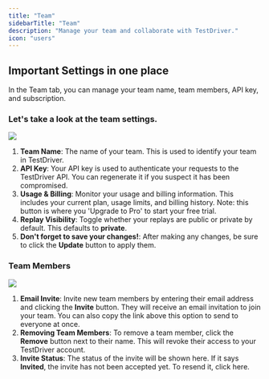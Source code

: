 ```yaml
---
title: "Team"
sidebarTitle: "Team"
description: "Manage your team and collaborate with TestDriver."
icon: "users"
---
```


## Important Settings in one place
In the Team tab, you can manage your team name, team members, API key, and subscription.

### Let's take a look at the team settings.
<Frame caption="Team Settings">
  <img src="/images/content/account/teampage.png" />
</Frame>

1. **Team Name**: The name of your team. This is used to identify your team in TestDriver.
2. **API Key**: Your API key is used to authenticate your requests to the TestDriver API. You can regenerate it if you suspect it has been compromised.
3. **Usage & Billing**: Monitor your usage and billing information. This includes your current plan, usage limits, and billing history.
<Tip>Note: this button is where you 'Upgrade to Pro' to start your free trial.</Tip>
4. **Replay Visibility**: Toggle whether your replays are public or private by default. This defaults to **private**.
5. **Don't forget to save your changes!**: After making any changes, be sure to click the **Update** button to apply them.


### Team Members
<Frame caption="Team Members">
  <img src="/images/content/account/team-manage.png" />
</Frame>

1. **Email Invite**: Invite new team members by entering their email address and clicking the **Invite** button. They will receive an email invitation to join your team. You can also copy the link above this option to send to everyone at once.
2. **Removing Team Members**: To remove a team member, click the **Remove** button next to their name. This will revoke their access to your TestDriver account.
3. **Invite Status**: The status of the invite will be shown here. If it says **Invited**, the invite has not been accepted yet. To resend it, click here.
